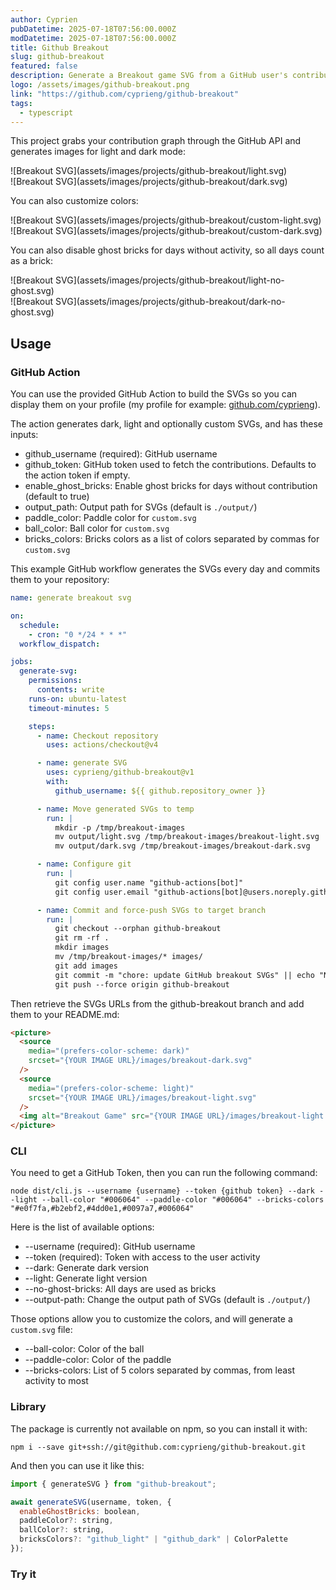 ```yaml
---
author: Cyprien
pubDatetime: 2025-07-18T07:56:00.000Z
modDatetime: 2025-07-18T07:56:00.000Z
title: Github Breakout
slug: github-breakout
featured: false
description: Generate a Breakout game SVG from a GitHub user's contributions graph
logo: /assets/images/github-breakout.png
link: "https://github.com/cyprieng/github-breakout"
tags:
  - typescript
---
```



This project grabs your contribution graph through the GitHub API and generates images for light and dark mode:

<div className="dark:hidden">
  ![Breakout SVG](assets/images/projects/github-breakout/light.svg)
</div>
<div className="hidden dark:block">
  ![Breakout SVG](assets/images/projects/github-breakout/dark.svg)
</div>

You can also customize colors:

<div className="dark:hidden">
  ![Breakout SVG](assets/images/projects/github-breakout/custom-light.svg)
</div>
<div className="hidden dark:block">
  ![Breakout SVG](assets/images/projects/github-breakout/custom-dark.svg)
</div>

You can also disable ghost bricks for days without activity, so all days count as a brick:

<div className="dark:hidden">
  ![Breakout SVG](assets/images/projects/github-breakout/light-no-ghost.svg)
</div>
<div className="hidden dark:block">
  ![Breakout SVG](assets/images/projects/github-breakout/dark-no-ghost.svg)
</div>

## Usage

### GitHub Action

You can use the provided GitHub Action to build the SVGs so you can display them on your profile (my profile for example: [github.com/cyprieng](https://github.com/cyprieng)).

The action generates dark, light and optionally custom SVGs, and has these inputs:

- github_username (required): GitHub username
- github_token: GitHub token used to fetch the contributions. Defaults to the action token if empty.
- enable_ghost_bricks: Enable ghost bricks for days without contribution (default to true)
- output_path: Output path for SVGs (default is `./output/`)
- paddle_color: Paddle color for `custom.svg`
- ball_color: Ball color for `custom.svg`
- bricks_colors: Bricks colors as a list of colors separated by commas for `custom.svg`

This example GitHub workflow generates the SVGs every day and commits them to your repository:

```yaml
name: generate breakout svg

on:
  schedule:
    - cron: "0 */24 * * *"
  workflow_dispatch:

jobs:
  generate-svg:
    permissions:
      contents: write
    runs-on: ubuntu-latest
    timeout-minutes: 5

    steps:
      - name: Checkout repository
        uses: actions/checkout@v4

      - name: generate SVG
        uses: cyprieng/github-breakout@v1
        with:
          github_username: ${{ github.repository_owner }}

      - name: Move generated SVGs to temp
        run: |
          mkdir -p /tmp/breakout-images
          mv output/light.svg /tmp/breakout-images/breakout-light.svg
          mv output/dark.svg /tmp/breakout-images/breakout-dark.svg

      - name: Configure git
        run: |
          git config user.name "github-actions[bot]"
          git config user.email "github-actions[bot]@users.noreply.github.com"

      - name: Commit and force-push SVGs to target branch
        run: |
          git checkout --orphan github-breakout
          git rm -rf .
          mkdir images
          mv /tmp/breakout-images/* images/
          git add images
          git commit -m "chore: update GitHub breakout SVGs" || echo "No changes to commit"
          git push --force origin github-breakout
```

Then retrieve the SVGs URLs from the github-breakout branch and add them to your README.md:

```html
<picture>
  <source
    media="(prefers-color-scheme: dark)"
    srcset="{YOUR IMAGE URL}/images/breakout-dark.svg"
  />
  <source
    media="(prefers-color-scheme: light)"
    srcset="{YOUR IMAGE URL}/images/breakout-light.svg"
  />
  <img alt="Breakout Game" src="{YOUR IMAGE URL}/images/breakout-light.svg" />
</picture>
```

### CLI

You need to get a GitHub Token, then you can run the following command:

`node dist/cli.js --username {username} --token {github token} --dark --light --ball-color "#006064" --paddle-color "#006064" --bricks-colors "#e0f7fa,#b2ebf2,#4dd0e1,#0097a7,#006064"`

Here is the list of available options:

- --username (required): GitHub username
- --token (required): Token with access to the user activity
- --dark: Generate dark version
- --light: Generate light version
- --no-ghost-bricks: All days are used as bricks
- --output-path: Change the output path of SVGs (default is `./output/`)

Those options allow you to customize the colors, and will generate a `custom.svg` file:

- --ball-color: Color of the ball
- --paddle-color: Color of the paddle
- --bricks-colors: List of 5 colors separated by commas, from least activity to most

### Library

The package is currently not available on npm, so you can install it with:

`npm i --save git+ssh://git@github.com:cyprieng/github-breakout.git`

And then you can use it like this:

```javascript
import { generateSVG } from "github-breakout";

await generateSVG(username, token, {
  enableGhostBricks: boolean,
  paddleColor?: string,
  ballColor?: string,
  bricksColors?: "github_light" | "github_dark" | ColorPalette
});
```

### Try it

<GithubBreakout client:only />
